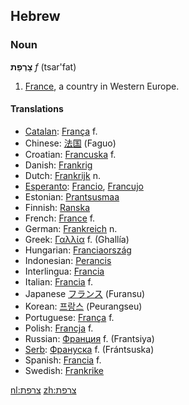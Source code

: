 ==Hebrew==
===Noun===<!-- does hebrew have proper nouns? -->
'''צָרְפַת''' ''f'' (tsar'fat)<!-- article used to say "m", my dictionary says "f" -->

# [[France]], a country in Western Europe.

====Translations====
*[[Catalan]]: [[França]] f. 
*Chinese: [[法国]] (Faguo)
*Croatian: [[Francuska]] f.
*Danish: [[Frankrig]] 
*Dutch: [[Frankrijk]] n. 
*[[Esperanto]]: [[Francio]], [[Francujo]] 
*Estonian: [[Prantsusmaa]] 
*Finnish: [[Ranska]] 
*French: [[France]] f. 
*German: [[Frankreich]] n. 
*Greek: [[Γαλλία]] f. (Ghallía)
*Hungarian: [[Franciaország]] 
*Indonesian: [[Perancis]] 
*Interlingua: [[Francia]] 
*Italian: [[Francia]] f. 
*Japanese [[フランス]] (Furansu) 
*Korean: [[프랑스 ]] (Peurangseu)
*Portuguese: [[França]] f. 
*Polish: [[Francja]] f. 
*Russian: [[Франция]] f. (Frantsiya)
*[[Serb]]: [[Франycкa]] f. (Frántsuska)
*Spanish: [[Francia]] f. 
*Swedish: [[Frankrike]]

[[nl:צרפת]]
[[zh:צרפת]]